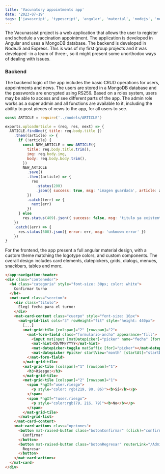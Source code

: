```yaml
---
title: 'Vacunatory appointments app'
date: '2023-07-19'
tags: ['javascript', 'typescript', 'angular', 'material', 'nodejs', 'node', 'css3', 'html5', 'bootstrap', 'git', 'gitHub']
---
```


The Vacunassist project is a web application that allows the user to register and schedule a vaccination appointment. 
The application is developed in Angular and uses a MongoDB database. The backend is developed in NodeJS and Express.
This is was of my first group projects and it was developed -in a team of three-, so it might present some unorthodox ways
of dealing with issues.

<CustomImage src="https://raw.githubusercontent.com/Relderf/Relderf-PostsDB/main/images/vacunassist.png" alt="Vaccunasist active appointments" />

### Backend

The backend logic of the app includes the basic CRUD operations for users, appointments and news. 
The users are stored in a MongoDB database and the passwords are encrypted using RS256.
Based on a roles system, users may be able to access and see different parts of the app. The admin role works as a super admin
and all functions are available to it, including the ability to post pieces of news to the app, for all users to see.

```javascript
const ARTICLE = require('../models/ARTICLE')

exports.uploadArticle = (req, res, next) => {
  ARTICLE.findOne({ title: req.body.title })
    .then((article) => {
      if (!article) {
        const NEW_ARTICLE = new ARTICLE({
          title: req.body.title.trim(),
          img: req.body.img,
          body: req.body.body.trim(),
        })
        NEW_ARTICLE
          .save()
          .then((article) => {
            res
              .status(200)
              .json({ success: true, msg: 'imagen guardada', article: article })
          })
          .catch((err) => {
            next(err)
          })
      } else
        res.status(409).json({ success: false, msg: 'titulo ya existente' })
    })
    .catch((err) => {
      res.status(500).json({ error: err, msg: 'unknown error' })
    })
}
```

For the frontend, the app present a full angular material design, with a custom theme matching the logotype colors, 
and custom components. The overall design includes card elements, datepickers, grids, dialogs, menues, snackbars, tables
and more. 

```html
</app-navigation-header>
<div class="contenedor">
  <h4 class="categoria" style="font-size: 30px; color: white">
    Confirmar turno
  </h4>
  <mat-card class="seccion">
    <div class="titulo">
      Elegí fecha para el turno:
    </div>
    <mat-card-content class="cuerpo" style="font-size: 16px">
      <mat-grid-list cols="3" rowHeight="fit" style="height: 440px">
        [...]
        <mat-grid-tile [colspan]="2" [rowspan]="2">
          <mat-form-field class="formulario-ancho" appearance="fill">
            <input matInput [matDatepicker]="picker" name="fecha" [formControl]="user.fecha" [min]="minDate" required="false"/>
            <mat-hint>DD/MM/YYYY</mat-hint>
            <mat-datepicker-toggle matSuffix [for]="picker"></mat-datepicker-toggle>
            <mat-datepicker #picker startView="month" [startAt]="startDate" ></mat-datepicker>
          </mat-form-field>
        </mat-grid-tile>
        <mat-grid-tile [colspan]="1" [rowspan]="1">
          <h3>Riesgo:</h3>
        </mat-grid-tile>
        <mat-grid-tile [colspan]="2" [rowspan]="1">
          <span *ngIf="user.riesgo">
            <p style="color: rgb(219, 90, 86)"><b>Sí</b></p>
          </span>
          <span *ngIf="!user.riesgo">
            <p style="color:rgb(79, 216, 79)"><b>No</b></p>
          </span>
        </mat-grid-tile>
      </mat-grid-list>
    </mat-card-content>
    <mat-card-actions class="opciones">
      <button mat-raised-button class="botonConfirmar" (click)="confirmarTurno()">
        Confirmar
      </button>
      <button mat-raised-button class="botonRegresar" routerLink="/AdministrarTurnos">
        Regresar
      </button>
    </mat-card-actions>
  </mat-card>
</div>
```